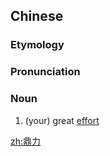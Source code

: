 ==Chinese==
{{zh-forms}}

===Etymology===
{{zh-compound|鼎|力|large, three-legged bronze cauldron|the force of}}

===Pronunciation===
{{zh-pron
|m=dǐnglì
|cat=n
}}

===Noun===
{{zh-noun}}

# (your) great [[effort]]

[[zh:鼎力]]
